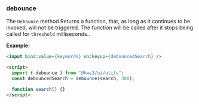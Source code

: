 
<Version />

<Meta of={Stories} />

### debounce

The `Debounce` method Returns a function, that, as long as it continues to be invoked, will not be triggered. The function will be called after it stops being called for `threshold` milliseconds..

**Example:**

```html
<input bind:value={keywords} on:keyup={debouncedSearch} />

<script>
  import { debounce } from "@kws3/ui/utils";
  const debouncedSearch = debounce(search, 300);

  function search() {}
</script>
```

<Story of={Stories.Main} />
